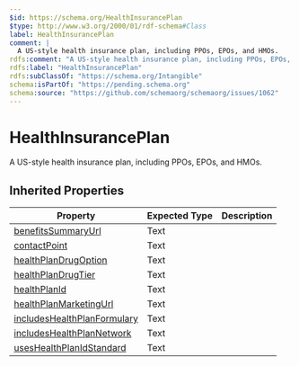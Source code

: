 ```yaml
---
$id: https://schema.org/HealthInsurancePlan
$type: http://www.w3.org/2000/01/rdf-schema#Class
label: HealthInsurancePlan
comment: |
  A US-style health insurance plan, including PPOs, EPOs, and HMOs.
rdfs:comment: "A US-style health insurance plan, including PPOs, EPOs, and HMOs."
rdfs:label: "HealthInsurancePlan"
rdfs:subClassOf: "https://schema.org/Intangible"
schema:isPartOf: "https://pending.schema.org"
schema:source: "https://github.com/schemaorg/schemaorg/issues/1062"
---
```


# HealthInsurancePlan

A US-style health insurance plan, including PPOs, EPOs, and HMOs.

## Inherited Properties

| Property | Expected Type | Description |
| --- | --- | --- |
| [benefitsSummaryUrl](https://schema.org/benefitsSummaryUrl) | Text |  |
| [contactPoint](https://schema.org/contactPoint) | Text |  |
| [healthPlanDrugOption](https://schema.org/healthPlanDrugOption) | Text |  |
| [healthPlanDrugTier](https://schema.org/healthPlanDrugTier) | Text |  |
| [healthPlanId](https://schema.org/healthPlanId) | Text |  |
| [healthPlanMarketingUrl](https://schema.org/healthPlanMarketingUrl) | Text |  |
| [includesHealthPlanFormulary](https://schema.org/includesHealthPlanFormulary) | Text |  |
| [includesHealthPlanNetwork](https://schema.org/includesHealthPlanNetwork) | Text |  |
| [usesHealthPlanIdStandard](https://schema.org/usesHealthPlanIdStandard) | Text |  |
